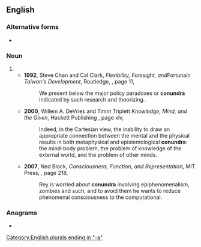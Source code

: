 ==English==

===Alternative forms===
* {{l|en|conundrums}} {{qualifier|more common}}

===Noun===
{{head|en|noun form}}

# {{plural of|conundrum|lang=en}}
#* '''1992''', Steve Chan and Cal Clark, ''Flexibility, Foresight, and ''Fortuna'' in Taiwan's Development'', Routledge, {{ISBN|0415075963}}, page 11,
#*: We present below the major policy paradoxes or '''conundra''' indicated by such research and theorizing.
#* '''2000''', Willem A. DeVries and Timm Triplett ''Knowledge, Mind, and the Given'', Hackett Publishing {{ISBN|0872205509}}, page xlv,
#*: Indeed, in the Cartesian view, the inability to draw an appropriate connection between the mental and the physical results in both metaphysical and epistemological '''conundra''': the mind-body problem, the problem of knowledge of the external world, and the problem of other minds.
#* '''2007''', Ned Block, ''Consciousness, Function, and Representation'', MIT Press, {{ISBN|0262026031}}, page 218,
#*: Rey is worried about '''conundra''' involving epiphenomenalism, zombies and such, and to avoid them he wants to reduce phenomenal consciousness to the computational.

===Anagrams===
* {{anagrams|en|a=acdnnoru|uncandor}}

[[Category:English plurals ending in "-a"]]